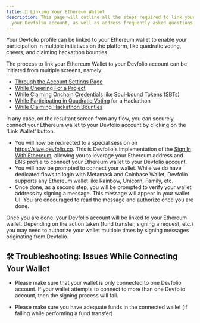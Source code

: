 ```yaml
---
title: 🔷 Linking Your Ethereum Wallet
description: This page will outline all the steps required to link your Ethereum wallet to
  your Devfolio account, as well as address frequently asked questions (FAQs)
---
```

Your Devfolio profile can be linked to your Ethereum wallet to enable your participation in multiple initiatives on the platform, like quadratic voting, cheers, and claiming hackathon bounties.

The process to link your Ethereum Wallet to your Devfolio account can be initiated from multiple screens, namely:

* [Through the Account Settings Page](settings.md)
* [While Cheering For a Project](onchain-features/crypto-cheer.md)
* [While Claiming Onchain Credentials](onchain-features/onchain-credentials.md) like Soul-bound Tokens (SBTs)
* [While Participating in Quadratic Voting](onchain-features/quadratic-voting-on-devfolio.md) for a Hackathon
* [While Claiming Hackathon Bounties](devfolio-for-hackers/participate/claims/)

In any case, on the resultant screen from any flow, you can securely connect your Ethereum wallet to your Devfolio account by clicking on the 'Link Wallet' button.

* You will now be redirected to a special session on https://siwe.devfolio.co. This is Devfolio's implementation of the [Sign In With Ethereum](https://docs.login.xyz/), allowing you to leverage your Ethereum address and ENS profile to connect your Ethereum wallet to your Devfolio account.
* You will now be prompted to connect your wallet. While we do have dedicated flows to login with Metamask and Coinbase Wallet, Devfolio supports any Ethereum wallet like Rainbow, Unicorn, Family, etc.  
* Once done, as a second step, you will be prompted to verify your wallet address by signing a message. This message will appear in your wallet UI. You are encouraged to read the message and authorize once you are done.  

Once you are done, your Devfolio account will be linked to your Ethereum wallet. Depending on the action taken (fund transfer, signing a request, etc.) you may need to authorize your wallet multiple times by signing messages originating from Devfolio.


## 🛠️ Troubleshooting: Issues While Connecting Your Wallet

* Please make sure that your wallet is only connected to one Devfolio account. If your wallet attempts to connect to more than one Devfolio account, then the signing process will fail.

* Please make sure you have adequate funds in the connected wallet (if failing while performing a fund transfer)
